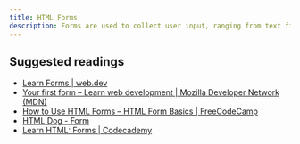 ```yaml
---
title: HTML Forms
description: Forms are used to collect user input, ranging from text fields and selections to data submissions, facilitating interactions between users and web applications.
---
```


## Suggested readings

- [Learn Forms | web.dev](https://web.dev/learn/forms)
- [Your first form – Learn web development | Mozilla Developer Network (MDN)](https://developer.mozilla.org/en-US/docs/Learn/Forms/Your_first_form)
- [How to Use HTML Forms – HTML Form Basics | FreeCodeCamp](https://www.freecodecamp.org/news/how-to-use-html-forms/)
- [HTML Dog - Form](https://htmldog.com/guides/html/beginner/forms/)
- [Learn HTML: Forms | Codecademy](https://www.codecademy.com/learn/learn-html-forms)
